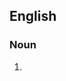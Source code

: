 ==English==

===Noun===
{{en-noun|head=[[pot]] [[luck]]}}

# {{alternative spelling of|potluck|lang=en}}